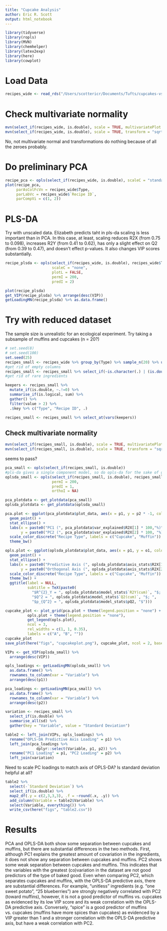 ```yaml
---
title: "Cupcake Analysis"
author: Eric R. Scott
output: html_notebook
---
```

```r
library(tidyverse)
library(ropls)
library(MVN)
library(chemhelper)
library(latex2exp)
library(here)
library(cowplot)
```

# Load Data

```r
recipes_wide <- read_rds("/Users/scottericr/Documents/Tufts/cupcakes-vs-muffins/recipes_wide.rds")
```

# Check multivariate normality

```r
mvn(select_if(recipes_wide, is.double), scale = TRUE, multivariatePlot = "qq")
mvn(select_if(recipes_wide, is.double), scale = TRUE, transform = "sqrt", multivariatePlot = "qq")
```

No, not multivariate normal and transformations do nothing because of all the zeroes probably.  

# Do preliminary PCA

```r
recipe_pca <- opls(select_if(recipes_wide, is.double), scaleC = "standard", plotL = FALSE)
plot(recipe_pca,
     parAsColFcVn = recipes_wide$Type,
     parLabVc = recipes_wide$`Recipe ID`,
     parCompVi = c(1, 2))
```

# PLS-DA
Try with unscaled data.  Elizabeth predicts taht in pls-da scaling is less important than in PCA.
In this case, at least, scaling reduces R2X (from 0.75 to 0.098), increases R2Y (from 0.41 to 0.62), has only a slight effect on Q2 (from 0.39 to 0.47), and doesn't effect p-values.  It also changes VIP scores substantially.

```r
recipe_plsda <- opls(select_if(recipes_wide, is.double), recipes_wide$Type,
                     scaleC = "none",
                     plotL = FALSE,
                     permI = 200,
                     predI = 2)

plot(recipe_plsda)
get_VIP(recipe_plsda) %>% arrange(desc(VIP))
getLoadingMN(recipe_plsda) %>% as.data.frame()
```

# Try with reduced dataset

The sample size is unrealistic for an ecological experiment.  Try taking a subsample of muffins and cupcakes (n = 20?)

```r
# set.seed(8)
# set.seed(100)
set.seed(25)
recipes_small <- recipes_wide %>% group_by(Type) %>% sample_n(20) %>% ungroup()
#get rid of empty columns
recipes_small <- recipes_small %>% select_if(~is.character(.) | (is.double(.) & var(.) != 0))
#get rid of rare ingredients

keepers <- recipes_small %>%
  mutate_if(is.double, ~.!=0) %>%
  summarise_if(is.logical, sum) %>% 
  gather() %>%
  filter(value > 2) %>% 
  .$key %>% c("Type", "Recipe ID", .)

recipes_small <- recipes_small %>% select_at(vars(keepers))
```

## Check multivariate normality

```r
mvn(select_if(recipes_small, is.double), scale = TRUE, multivariatePlot = "qq")
mvn(select_if(recipes_small, is.double), scale = TRUE, transform = "sqrt", multivariatePlot = "qq")
```

seems to pass?

```r
pca_small <- opls(select_if(recipes_small, is.double))
#pls-da gives a single component model, so do opls-da for the sake of getting a plot.
oplsda_small <- opls(select_if(recipes_small, is.double), recipes_small$Type,
                     permI = 200,
                     predI = 1,
                     orthoI = NA)
```
```r
pca_plotdata <- get_plotdata(pca_small)
oplsda_plotdata <- get_plotdata(oplsda_small)
```
```r
pca.plot <- ggplot(pca_plotdata$plot_data, aes(x = p1, y = p2 * -1, color = recipes_small$Type)) +
  geom_point() +
  stat_ellipse() +
  labs(x = paste0("PC1 (", pca_plotdata$var_explained$R2X[1] * 100,"%)"),
       y = paste0("PC2 (", pca_plotdata$var_explained$R2X[2] * 100, "%)")) +
  scale_color_discrete("Recipe Type", labels = c("Cupcake", "Muffin")) +
  theme_bw()
```
```r
opls.plot <- ggplot(oplsda_plotdata$plot_data, aes(x = p1, y = o1, color = y1)) +
  geom_point() +
  stat_ellipse() +
  labs(x = paste0("Predictive Axis (", oplsda_plotdata$axis_stats$R2X[1] * 100,"%)"),
       y = paste0("Orthogonal Axis (", oplsda_plotdata$axis_stats$R2X[2] * 100, "%)")) +
  scale_color_discrete("Recipe Type", labels = c("Cupcake", "Muffin")) +
  theme_bw() +
  ggtitle(label = NULL,
          subtitle = TeX(paste0(
            "$R^{2}_Y = ", oplsda_plotdata$model_stats$`R2Y(cum)`, "$; ",
            "$Q^2 = ", oplsda_plotdata$model_stats$`Q2(cum)`, "$; ",
            "$p_{Q^2} = ", oplsda_plotdata$model_stats$pQ2, "$")))
```
```r
cupcake_plot <- plot_grid(pca.plot + theme(legend.position = "none") + ggtitle("", ""),
          opls.plot + theme(legend.position = "none"),
          get_legend(opls.plot),
          ncol = 3,
          rel_widths = c(1, 1, 0.35),
          labels = c("A", "B", ""))
cupcake_plot
save_plot(here("figs", "cupcakeplot.png"), cupcake_plot, ncol = 2, base_height = 3)
```

```r
VIPs <- get_VIP(oplsda_small) %>%
  arrange(desc(VIP))

opls_loadings <- getLoadingMN(oplsda_small) %>% 
  as.data.frame() %>% 
  rownames_to_column(var = "Variable") %>% 
  arrange(desc(p1))

pca_loadings <- getLoadingMN(pca_small) %>% 
  as.data.frame() %>% 
  rownames_to_column(var = "Variable") %>% 
  arrange(desc(p2))

variation <- recipes_small %>% 
  select_if(is.double) %>%
  summarise_all(sd) %>%
  gather(key = "Variable", value = "Standard Deviation")

table2 <- left_join(VIPs, opls_loadings) %>%
  rename("OPLS-DA Predictive Axis Loading" = p1) %>%
  left_join(pca_loadings %>%
              dplyr::select(Variable, p1, p2)) %>%
  rename("PC1 Loading" = p1, "PC2 Loading" = p2) %>%
  left_join(variation)
```


Need to scale PC loadings to match axis of OPLS-DA? Is standard deviation helpful at all?

```r
table2 %>%
  select(-`Standard Deviation`) %>%
  select_if(is.double) %>% 
  map2_df(.y = c(2,3,3,3), .f = ~round(.x, .y)) %>%
  add_column(Variable = table2$Variable) %>%
  select(Variable, everything()) %>% 
  write_csv(here("figs", "table2.csv"))
```


# Results
PCA and OPLS-DA both show some separation between cupcakes and muffins, but there are substantial differences in the two methods. First, although PC1 explains the greatest amount of covariation in the ingredients, it does not show any separation between cupcakes and muffins.  PC2 shows some weak separation between cupcakes and muffins.  This indicates that the variables with the greatest (co)variation in the dataset are not good predictors of the type of baked good.  Even when comparing PC2, which separates cupcakes and muffins, with the OPLS-DA predictive axis, there are substantial differences. For example, "unitless" ingredients (e.g. "one sweet potato", "25 blueberries") are strongly negatively correlated with PC2 (toward muffins), however, it is not a good predictor of muffins vs. cupcakes as evidenced by its low VIP score and its weak correlation with the OPLS-DA predictive axis. Conversely, "spice" is a good predictor of muffins vs. cupcakes (muffins have more spices than cupcakes) as evidenced by a VIP greater than 1 and a stronger correlation with the OPLS-DA predictive axis, but have a weak correlation with PC2.


